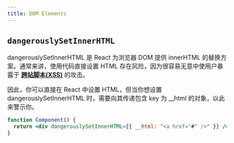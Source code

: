 ```yaml
---
title: DOM Elements
---
```


## `dangerouslySetInnerHTML`

dangerouslySetInnerHTML 是 React 为浏览器 DOM 提供 innerHTML 的替换方案。通常来讲，使用代码直接设置 HTML 存在风险，因为很容易无意中使用户暴露于 **[跨站脚本(XSS)](https://en.wikipedia.org/wiki/Cross-site_scripting)** 的攻击。

因此，你可以直接在 React 中设置 HTML，但当你想设置 dangerouslySetInnerHTML 时，需要向其传递包含 key 为 \_\_html 的对象，以此来警示你。

```jsx
function Component() {
  return <div dangerouslySetInnerHTML={{ __html: "<a href="#" />" }} />;
}
```

